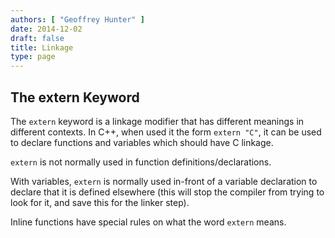 ```yaml
---
authors: [ "Geoffrey Hunter" ]
date: 2014-12-02
draft: false
title: Linkage
type: page
---
```



## The extern Keyword

The `extern` keyword is a linkage modifier that has different meanings in different contexts. In C++, when used it the form `extern "C"`, it can be used to declare functions and variables which should have C linkage.

`extern` is not normally used in function definitions/declarations.

With variables, `extern` is normally used in-front of a variable declaration to declare that it is defined elsewhere (this will stop the compiler from trying to look for it, and save this for the linker step).

Inline functions have special rules on what the word `extern` means.
